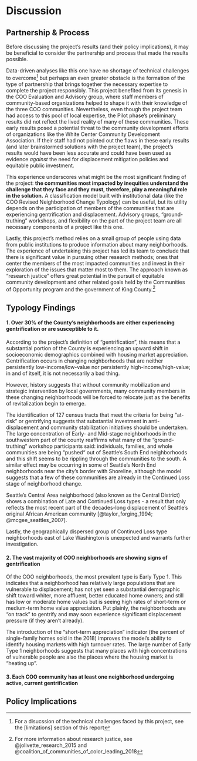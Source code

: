 
# Discussion

## Partnership & Process 

Before discussing the project’s results (and their policy implications), it may be beneficial to consider the partnership and process that made the results possible. 

Data-driven analyses like this one have no shortage of technical challenges to overcome^[For a disucssion of the technical challenges faced by this project, see the [limitations] section of this report] but perhaps an even greater obstacle is the formation of the type of partnership that brings together the necessary expertise to complete the project responsibly. This project benefited from its genesis in the COO Evaluation and Advisory group, where staff members of community-based organizations helped to shape it with their knowledge of the three COO communities. Nevertheless, even though the project team had access to this pool of local expertise, the Pilot phase’s preliminary results did not reflect the lived reality of many of these communities. These early results posed a potential threat to the community development efforts of organizations like the White Center Community Development Association. If their staff had not pointed out the flaws in these early results (and later brainstormed solutions with the project team), the project’s results would have been less accurate and could have been used as evidence _against_ the need for displacement mitigation policies and equitable public investment. 

This experience underscores what might be the most significant finding of the project: **the communities most impacted by inequities understand the challenge that they face and they must, therefore, play a meaningful role in the solution.** A classification model built with institutional data (like the COO Revised Neighborhood Change Typology) can be useful, but its utility depends on the participation of members of the communities that are experiencing gentrification and displacement. Advisory groups, “ground-truthing” workshops, and flexibility on the part of the project team are all necessary components of a project like this one.

Lastly, this project’s method relies on a small group of people using data from public institutions to produce information about many neighborhoods. The experience of undertaking this project has led its team to conclude that there is significant value in pursuing other research methods; ones that center the members of the most impacted communities and invest in their exploration of the issues that matter most to them. The approach known as “research justice” offers great potential in the pursuit of equitable community development and other related goals held by the Communities of Opportunity program and the government of King County.^[For more information about research justice, see @jolivette_research_2015 and @coalition_of_communities_of_color_leading_2018]

## Typology Findings

#### 1. Over 30% of the County’s neighborhoods are either experiencing gentrification or are susceptible to it. {-}

According to the project’s definition of “gentrification”, this means that a substantial portion of the County is experiencing an upward shift in socioeconomic demographics combined with housing market appreciation. Gentrification occurs in changing neighborhoods that are neither persistently low-income/low-value nor persistently high-income/high-value; in and of itself, it is not necessarily a bad thing.  

However, history suggests that without community mobilization and strategic intervention by local governments, many community members in these changing neighborhoods will be forced to relocate just as the benefits of revitalization begin to emerge.

The identification of 127 census tracts that meet the criteria for being “at-risk” or gentrifying suggests that substantial investment in anti-displacement and community stabilization initiatives should be undertaken. The large concentration of Early- and Mid-stage neighborhoods in the southwestern part of the county reaffirms what many of the “ground-truthing” workshop participants said: individuals, families, and whole communities are being “pushed“ out of Seattle’s South End neighborhoods and this shift seems to be rippling through the communities to the south. A similar effect may be occurring in some of Seattle’s North End neighborhoods near the city’s border with Shoreline, although the model suggests that a few of these communities are already in the Continued Loss stage of neighborhood change. 

Seattle’s Central Area neighborhood (also known as the Central District) shows a combination of Late and Continued Loss types - a result that only reflects the most recent part of the decades-long displacement of Seattle’s original African American community [@taylor_forging_1994; @mcgee_seattles_2007].

Lastly, the geographically dispersed group of Continued Loss type neighborhoods east of Lake Washington is unexpected and warrants further investigation.

#### 2. The vast majority of COO neighborhoods are showing signs of gentrification {-}

Of the COO neighborhoods, the most prevalent type is Early Type 1. This indicates that a neighborhood has relatively large populations that are vulnerable to displacement; has not yet seen a substantial demographic shift toward whiter, more affluent, better educated home owners; and still has low or moderate home values but is seeing high rates of short-term or medium-term home value appreciation. Put plainly, the neighborhoods are “on track” to gentrify and may soon experience significant displacement pressure (if they aren’t already).

The introduction of the “short-term appreciation” indicator (the percent of single-family homes sold in the 2018) improves the model’s ability to identify housing markets with high turnover rates. The large number of Early Type 1 neighborhoods suggests that many places with high concentrations of vulnerable people are also the places where the housing market is “heating up”.

#### 3. Each COO community has at least one neighborhood undergoing active, current gentrification {-}

## Policy Implications